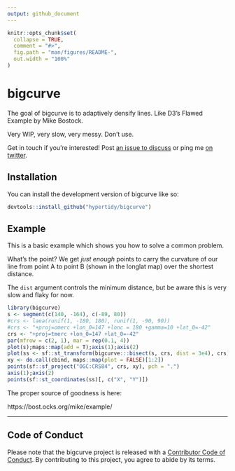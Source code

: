 ```yaml
---
output: github_document
---
```


<!-- README.md is generated from README.Rmd. Please edit that file -->

```r
knitr::opts_chunk$set(
  collapse = TRUE,
  comment = "#>",
  fig.path = "man/figures/README-",
  out.width = "100%"
)
```

# bigcurve

<!-- badges: start -->
<!-- badges: end -->

The goal of bigcurve is to adaptively densify lines. Like D3's Flawed Example by Mike Bostock. 

Very WIP, very slow, very messy. Don't use. 

Get in touch if you're interested!  Post [an issue to discuss](https://github.com/hypertidy/bigcurve/issues) or ping me [on twitter](https://twitter.com/mdsumner). 


## Installation

You can install the development version of bigcurve like so:

``` r
devtools::install_github("hypertidy/bigcurve")
```

## Example

This is a basic example which shows you how to solve a common problem. 

What's the point? We get *just enough* points to carry the curvature of our
line from point A to point B (shown in the longlat map) over the shortest distance. 

The `dist` argument controls the minimum distance, but be aware this is very slow and flaky for now. 

```r
library(bigcurve)
s <- segment(c(140, -164), c(-89, 80))
#crs <- laea(runif(1, -180, 180), runif(1, -90, 90))
#crs <- "+proj=omerc +lon_0=147 +lonc = 180 +gamma=10 +lat_0=-42"
crs <- "+proj=tmerc +lon_0=147 +lat_0=-42"
par(mfrow = c(2, 1), mar = rep(0.1, 4))
plot(s);maps::map(add = T);axis(1);axis(2)
plot(ss <- sf::st_transform(bigcurve:::bisect(s, crs, dist = 3e4), crs))
xy <- do.call(cbind, maps::map(plot = FALSE)[1:2])
points(sf::sf_project("OGC:CRS84", crs, xy), pch = ".")
axis(1);axis(2)
points(sf::st_coordinates(ss)[, c("X", "Y")])

```


The proper source of goodness is here:

https://bost.ocks.org/mike/example/


---

## Code of Conduct
  
Please note that the bigcurve project is released with a [Contributor Code of Conduct](https://contributor-covenant.org/version/2/0/CODE_OF_CONDUCT.html). By contributing to this project, you agree to abide by its terms.
